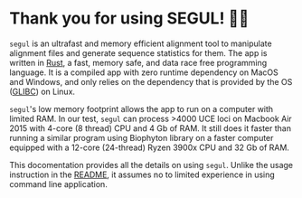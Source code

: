 # Thank you for using SEGUL! 🙏🏻

`segul` is an ultrafast and memory efficient alignment tool to manipulate alignment files and generate sequence statistics for them. The app is written in [Rust](https://www.rust-lang.org/), a fast, memory safe, and data race free programming language. It is a compiled app with zero runtime dependency on MacOS and Windows, and only relies on the dependency that is provided by the OS ([GLIBC](https://www.gnu.org/software/libc/)) on Linux.

`segul`'s low memory footprint allows the app to run on a computer with limited RAM. In our test, `segul` can process >4000 UCE loci on Macbook Air 2015 with 4-core (8 thread) CPU and 4 Gb of RAM. It still does it faster than running a similar program using Biophyton library on a faster computer equipped with a 12-core (24-thread) Ryzen 3900x CPU and 32 Gb of RAM.

This docomentation provides all the details on using `segul`. Unlike the usage instruction in the [README](https://github.com/hhandika/segul), it assumes no to limited experience in using command line application.
